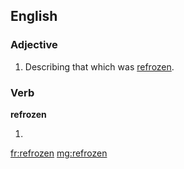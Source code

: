 ==English==

===Adjective===
{{en-adj|-}}

# Describing that which was [[refreeze|refrozen]].

===Verb===
'''refrozen'''

#{{past participle of|[[refreeze]]}}

[[fr:refrozen]]
[[mg:refrozen]]